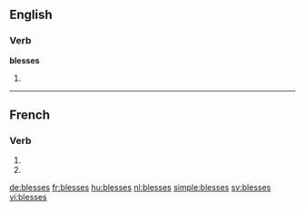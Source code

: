 {{also|blessés}}
==English==

===Verb===
'''blesses'''

# {{third-person singular of|bless}}

----

==French==

===Verb===
{{fr-verb-form}}

# {{conjugation of|blesser||2|s|pres|ind|lang=fr}}
# {{conjugation of|blesser||2|s|pres|sub|lang=fr}}

[[de:blesses]]
[[fr:blesses]]
[[hu:blesses]]
[[nl:blesses]]
[[simple:blesses]]
[[sv:blesses]]
[[vi:blesses]]